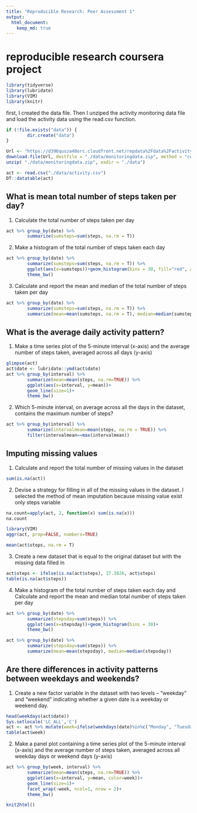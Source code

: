 ```yaml
---
title: "Reproducible Research: Peer Assessment 1"
output: 
  html_document:
    keep_md: true
---
```



# reproducible research coursera project 

```r
library(tidyverse)
library(lubridate)
library(VIM)
library(knitr)
```

first, I created the data file. Then I unziped the activity monitoring data file and load the activity data using the read.csv function. 

```r
if (!file.exists("data")) {
        dir.create("data")
}

Url <- "https://d396qusza40orc.cloudfront.net/repdata%2Fdata%2Factivity.zip"
download.file(Url, destfile = "./data/monitoringdata.zip", method = "curl")
unzip( "./data/monitoringdata.zip", exdir = "./data")

act <- read.csv("./data/activity.csv")
DT::datatable(act)
```


## What is mean total number of steps taken per day?

1. Calculate the total number of steps taken per day

```r
act %>% group_by(date) %>%
        summarize(sumsteps=sum(steps, na.rm = T))
```


2.  Make a histogram of the total number of steps taken each day

```r
act %>% group_by(date) %>%
        summarize(sumsteps=sum(steps, na.rm = T)) %>% 
        ggplot(aes(x=sumsteps))+geom_histogram(bins = 30, fill="red", alpha=0.5)+
        theme_bw()
```


3. Calculate and report the mean and median of the total number of steps taken per day

```r
act %>% group_by(date) %>%
        summarize(sumsteps=sum(steps, na.rm = T)) %>% 
        summarize(mean=mean(sumsteps, na.rm = T), median=median(sumsteps, na.rm = T))
```


## What is the average daily activity pattern?


1. Make a time series plot of the 5-minute interval (x-axis) and the average number of steps taken, averaged across all days (y-axis)

```r
glimpse(act)
act$date <- lubridate::ymd(act$date)
act %>% group_by(interval) %>% 
        summarize(mean=mean(steps, na.rm=TRUE)) %>% 
        ggplot(aes(x=interval, y=mean))+
        geom_line(size=1)+
        theme_bw()
```


2. Which 5-minute interval, on average across all the days in the dataset, contains the maximum number of steps?

```r
act %>% group_by(interval) %>% 
        summarize(intervalmean=mean(steps, na.rm = TRUE)) %>% 
        filter(intervalmean==max(intervalmean))
```



## Imputing missing values


1. Calculate and report the total number of missing values in the dataset

```r
sum(is.na(act))
```


2. Devise a strategy for filling in all of the missing values in the dataset. I selected the method of mean imputation because missing value exist only steps variable    

```r
na.count=apply(act, 2, function(x) sum(is.na(x)))
na.count

library(VIM)
aggr(act, prop=FALSE, numbers=TRUE)

mean(act$steps, na.rm = T)
```


3. Create a new dataset that is equal to the original dataset but with the missing data filled in

```r
act$steps <- ifelse(is.na(act$steps), 37.3826, act$steps)
table(is.na(act$steps))
```


4. Make a histogram of the total number of steps taken each day and Calculate and report the mean and median total number of steps taken per day

```r
act %>% group_by(date) %>% 
        summarize(stepsday=sum(steps)) %>% 
        ggplot(aes(x=stepsday))+geom_histogram(bins = 30)+
        theme_bw()

act %>% group_by(date) %>% 
        summarize(stepsday=sum(steps)) %>% 
        summarize(mean=mean(stepsday), median=median(stepsday))
```



## Are there differences in activity patterns between weekdays and weekends?


1. Create a new factor variable in the dataset with two levels – “weekday” and “weekend” indicating whether a given date is a weekday or weekend day.

```r
head(weekdays(act$date))
Sys.setlocale('LC_ALL','C')
act <- act %>% mutate(week=ifelse(weekdays(date)%in%c("Monday", "Tuesday", "Wednesday", "Thursday", "Friday"), "Weekend", "Weekday"))
table(act$week)

```


2. Make a panel plot containing a time series plot of the 5-minute interval (x-axis) and the average number of steps taken, averaged across all weekday days or weekend days (y-axis)

```r
act %>% group_by(week, interval) %>% 
        summarize(mean=mean(steps, na.rm=TRUE)) %>% 
        ggplot(aes(x=interval, y=mean, color=week))+
        geom_line(size=1)+
        facet_wrap(~week, ncol=1, nrow = 2)+
        theme_bw()
```

```r
knit2html()

```
